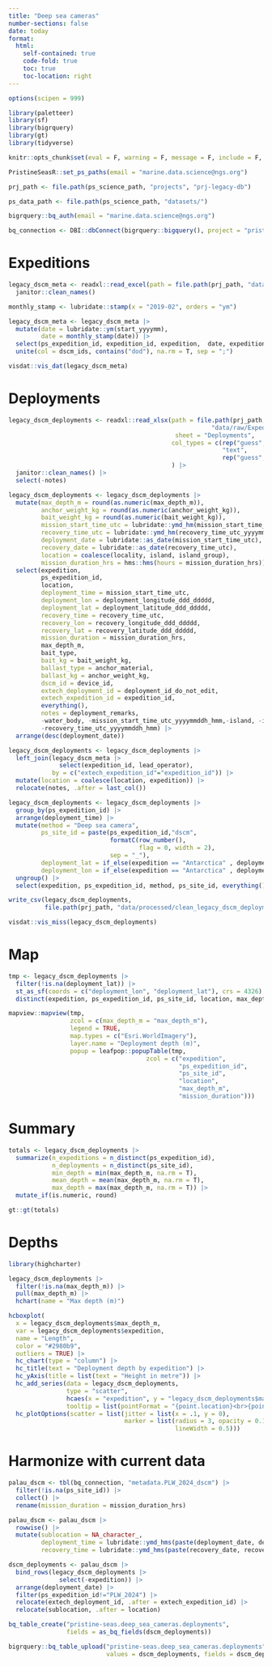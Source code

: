 ```yaml
---
title: "Deep sea cameras"
number-sections: false
date: today
format: 
  html:
    self-contained: true
    code-fold: true
    toc: true
    toc-location: right
---
```


```r
options(scipen = 999)

library(paletteer)
library(sf)
library(bigrquery)
library(gt)
library(tidyverse)

knitr::opts_chunk$set(eval = F, warning = F, message = F, include = F, echo = F)

PristineSeasR::set_ps_paths(email = "marine.data.science@ngs.org")

prj_path <- file.path(ps_science_path, "projects", "prj-legacy-db")

ps_data_path <- file.path(ps_science_path, "datasets/")

bigrquery::bq_auth(email = "marine.data.science@ngs.org")

bq_connection <- DBI::dbConnect(bigrquery::bigquery(), project = "pristine-seas")
```

# Expeditions 

```r
legacy_dscm_meta <- readxl::read_excel(path = file.path(prj_path, "data/raw/Expedition, Camera, Deployments Database_20211208_PS_JSM_modified.xlsx")) |> 
  janitor::clean_names()

monthly_stamp <- lubridate::stamp(x = "2019-02", orders = "ym")

legacy_dscm_meta <- legacy_dscm_meta |> 
  mutate(date = lubridate::ym(start_yyyymm),
         date = monthly_stamp(date)) |> 
  select(ps_expedition_id, expedition_id, expedition,  date, expedition_vessel, lead_operator, contains("dod")) |> 
  unite(col = dscm_ids, contains("dod"), na.rm = T, sep = ";")

visdat::vis_dat(legacy_dscm_meta)
```

# Deployments

```r
legacy_dscm_deployments <- readxl::read_xlsx(path = file.path(prj_path, 
                                                        "data/raw/Expedition, Camera, Deployments Database_20211208_PS_JSM_modified.xlsx"), 
                                              sheet = "Deployments",
                                             col_types = c(rep("guess", 9),
                                                           "text",
                                                           rep("guess", 14))
                                             ) |> 
  janitor::clean_names() |> 
  select(-notes)

legacy_dscm_deployments <- legacy_dscm_deployments |>
  mutate(max_depth_m = round(as.numeric(max_depth_m)),
         anchor_weight_kg = round(as.numeric(anchor_weight_kg)),
         bait_weight_kg = round(as.numeric(bait_weight_kg)),
         mission_start_time_utc = lubridate::ymd_hm(mission_start_time_utc_yyyymmddh_hmm),
         recovery_time_utc = lubridate::ymd_hm(recovery_time_utc_yyyymmddh_hmm),
         deployment_date = lubridate::as_date(mission_start_time_utc),
         recovery_date = lubridate::as_date(recovery_time_utc),
         location = coalesce(locality, island, island_group),
         mission_duration_hrs = hms::hms(hours = mission_duration_hrs)) |> 
  select(expedition,
         ps_expedition_id, 
         location,
         deployment_time = mission_start_time_utc,
         deployment_lon = deployment_longitude_ddd_ddddd,
         deployment_lat = deployment_latitude_ddd_ddddd, 
         recovery_time = recovery_time_utc,
         recovery_lon = recovery_longitude_ddd_ddddd,
         recovery_lat = recovery_latitude_ddd_ddddd,
         mission_duration = mission_duration_hrs,
         max_depth_m,
         bait_type,
         bait_kg = bait_weight_kg,
         ballast_type = anchor_material,
         ballast_kg = anchor_weight_kg,
         dscm_id = device_id,
         extech_deployment_id = deployment_id_do_not_edit, 
         extech_expedition_id = expedition_id,
         everything(),
         notes = deployment_remarks,
         -water_body, -mission_start_time_utc_yyyymmddh_hmm,-island, -island_group, -locality, -country,
         -recovery_time_utc_yyyymmddh_hmm) |> 
  arrange(desc(deployment_date)) 

legacy_dscm_deployments <- legacy_dscm_deployments |> 
  left_join(legacy_dscm_meta |> 
              select(expedition_id, lead_operator),
            by = c("extech_expedition_id"="expedition_id")) |> 
  mutate(location = coalesce(location, expedition)) |> 
  relocate(notes, .after = last_col())

legacy_dscm_deployments <- legacy_dscm_deployments |> 
  group_by(ps_expedition_id) |> 
  arrange(deployment_time) |> 
  mutate(method = "Deep sea camera",
         ps_site_id = paste(ps_expedition_id,"dscm",
                            formatC(row_number(), 
                                    flag = 0, width = 2),
                            sep = "_"),
         deployment_lat = if_else(expedition == "Antarctica" , deployment_lat*-1, deployment_lat),
         deployment_lon = if_else(expedition == "Antarctica" , deployment_lon*-1, deployment_lon)) |> 
  ungroup() |> 
  select(expedition, ps_expedition_id, method, ps_site_id, everything())

write_csv(legacy_dscm_deployments, 
          file.path(prj_path, "data/processed/clean_legacy_dscm_deployments.csv"))
```

```r
visdat::vis_miss(legacy_dscm_deployments)
```

# Map

```r
tmp <- legacy_dscm_deployments |> 
  filter(!is.na(deployment_lat)) |> 
  st_as_sf(coords = c("deployment_lon", "deployment_lat"), crs = 4326) |> 
  distinct(expedition, ps_expedition_id, ps_site_id, location, max_depth_m, mission_duration, geometry) 

mapview::mapview(tmp,
                 zcol = c(max_depth_m = "max_depth_m"), 
                 legend = TRUE,
                 map.types = c("Esri.WorldImagery"),
                 layer.name = "Deployment depth (m)",
                 popup = leafpop::popupTable(tmp,
                                      zcol = c("expedition",
                                               "ps_expedition_id",
                                               "ps_site_id",
                                               "location",
                                               "max_depth_m",
                                               "mission_duration")))
```

# Summary 

```r
totals <- legacy_dscm_deployments |> 
  summarize(n_expeditions = n_distinct(ps_expedition_id),
            n_deployments = n_distinct(ps_site_id),
            min_depth = min(max_depth_m, na.rm = T),
            mean_depth = mean(max_depth_m, na.rm = T),
            max_depth = max(max_depth_m, na.rm = T)) |> 
  mutate_if(is.numeric, round)

gt::gt(totals)
```
# Depths 

```r
library(highcharter)

legacy_dscm_deployments |> 
  filter(!is.na(max_depth_m)) |> 
  pull(max_depth_m) |> 
  hchart(name = "Max depth (m)")
```

```r
hcboxplot(
  x = legacy_dscm_deployments$max_depth_m,
  var = legacy_dscm_deployments$expedition,
  name = "Length",
  color = "#2980b9",
  outliers = TRUE) |> 
  hc_chart(type = "column") |> 
  hc_title(text = "Deployment depth by expedition") |> 
  hc_yAxis(title = list(text = "Height in metre")) |> 
  hc_add_series(data = legacy_dscm_deployments,
                type = "scatter",
                hcaes(x = "expedition", y = "legacy_dscm_deployments$max_depth_m", group = "expedition"),
                tooltip = list(pointFormat = "{point.location}<br>{point.ps_site_id}<br>{point.max_depth_m} meters")) |>  
  hc_plotOptions(scatter = list(jitter = list(x = .1, y = 0),
                                marker = list(radius = 3, opacity = 0.1, symbol = "circle",
                                              lineWidth = 0.5)))
```

# Harmonize with current data

```r
palau_dscm <- tbl(bq_connection, "metadata.PLW_2024_dscm") |> 
  filter(!is.na(ps_site_id)) |> 
  collect() |> 
  rename(mission_duration = mission_duration_hrs)

palau_dscm <- palau_dscm |> 
  rowwise() |> 
  mutate(sublocation = NA_character_,
         deployment_time = lubridate::ymd_hms(paste(deployment_date, deployment_time), tz = "Pacific/Palau"),
         recovery_time = lubridate::ymd_hms(paste(recovery_date, recovery_time), tz = "Pacific/Palau"))

dscm_deployments <- palau_dscm |> 
  bind_rows(legacy_dscm_deployments |> 
              select(-expedition)) |> 
  arrange(deployment_date) |> 
  filter(ps_expedition_id!="PLW_2024") |> 
  relocate(extech_deployment_id, .after = extech_expedition_id) |> 
  relocate(sublocation, .after = location) 

bq_table_create("pristine-seas.deep_sea_cameras.deployments", 
                fields = as_bq_fields(dscm_deployments))

bigrquery::bq_table_upload("pristine-seas.deep_sea_cameras.deployments", 
                           values = dscm_deployments, fields = dscm_deployments)
```
